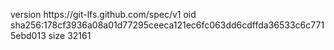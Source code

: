 version https://git-lfs.github.com/spec/v1
oid sha256:178cf3936a08a01d77295ceeca121ec6fc063dd6cdffda36533c6c7715ebd013
size 32161
